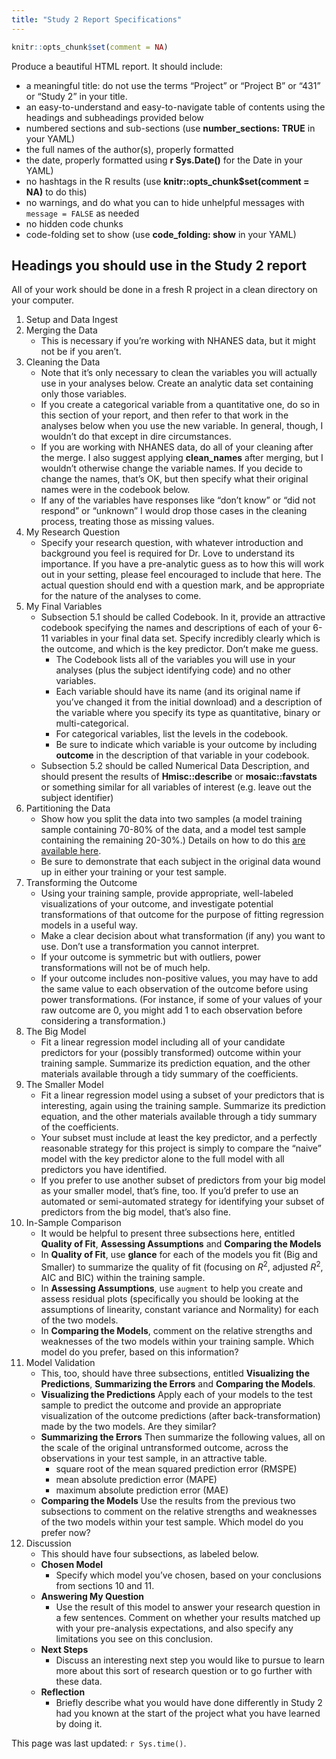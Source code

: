 ```yaml
---
title: "Study 2 Report Specifications"
---
```


```r
knitr::opts_chunk$set(comment = NA)
```

Produce a beautiful HTML report. It should include:

- a meaningful title: do not use the terms "Project" or "Project B" or "431" or "Study 2" in your title.
- an easy-to-understand and easy-to-navigate table of contents using the headings and subheadings provided below
- numbered sections and sub-sections (use **number_sections: TRUE** in your YAML)
- the full names of the author(s), properly formatted
- the date, properly formatted using **r Sys.Date()** for the Date in your YAML)
- no hashtags in the R results (use **knitr::opts_chunk$set(comment = NA)** to do this)
- no warnings, and do what you can to hide unhelpful messages with `message = FALSE` as needed
- no hidden code chunks
- code-folding set to show (use **code_folding: show** in your YAML)

## Headings you should use in the Study 2 report

All of your work should be done in a fresh R project in a clean directory on your computer. 

1. Setup and Data Ingest
2. Merging the Data
    - This is necessary if you're working with NHANES data, but it might not be if you aren't.
3. Cleaning the Data 
    - Note that it's only necessary to clean the variables you will actually use in your analyses below. Create an analytic data set containing only those variables.
    - If you create a categorical variable from a quantitative one, do so in this section of your report, and then refer to that work in the analyses below when you use the new variable. In general, though, I wouldn't do that except in dire circumstances.
    - If you are working with NHANES data, do all of your cleaning after the merge. I also suggest applying **clean_names** after merging, but I wouldn't otherwise change the variable names. If you decide to change the names, that's OK, but then specify what their original names were in the codebook below.
    - If any of the variables have responses like "don't know" or "did not respond" or "unknown" I would drop those cases in the cleaning process, treating those as missing values.
4. My Research Question
    - Specify your research question, with whatever introduction and background you feel is required for Dr. Love to understand its importance. If you have a pre-analytic guess as to how this will work out in your setting, please feel encouraged to include that here. The actual question should end with a question mark, and be appropriate for the nature of the analyses to come.
5. My Final Variables
    - Subsection 5.1 should be called Codebook. In it, provide an attractive codebook specifying the names and descriptions of each of your 6-11 variables in your final data set. Specify incredibly clearly which is the outcome, and which is the key predictor. Don't make me guess.
        - The Codebook lists all of the variables you will use in your analyses (plus the subject identifying code) and no other variables. 
        - Each variable should have its name (and its original name if you've changed it from the initial download) and a description of the variable where you specify its type as quantitative, binary or multi-categorical. 
        - For categorical variables, list the levels in the codebook. 
        - Be sure to indicate which variable is your outcome by including **outcome** in the description of that variable in your codebook.
    - Subsection 5.2 should be called Numerical Data Description, and should present the results of  **Hmisc::describe** or **mosaic::favstats** or something similar for all variables of interest (e.g. leave out the subject identifier)
6. Partitioning the Data
    - Show how you split the data into two samples (a model training sample containing 70-80% of the data, and a model test sample containing the remaining 20-30%.) Details on how to do this [are available here](your4.html).
    - Be sure to demonstrate that each subject in the original data wound up in either your training or your test sample.
7. Transforming the Outcome
    - Using your training sample, provide appropriate, well-labeled visualizations of your outcome, and investigate potential transformations of that outcome for the purpose of fitting regression models in a useful way. 
    - Make a clear decision about what transformation (if any) you want to use. Don't use a transformation you cannot interpret.
    - If your outcome is symmetric but with outliers, power transformations will not be of much help.
    - If your outcome includes non-positive values, you may have to add the same value to each observation of the outcome before using power transformations. (For instance, if some of your values of your raw outcome are 0, you might add 1 to each observation before considering a transformation.)
8. The Big Model
    - Fit a linear regression model including all of your candidate predictors for your (possibly transformed) outcome within your training sample. Summarize its prediction equation, and the other materials available through a tidy summary of the coefficients.
9. The Smaller Model
    - Fit a linear regression model using a subset of your predictors that is interesting, again using the training sample. Summarize its prediction equation, and the other materials available through a tidy summary of the coefficients.
    - Your subset must include at least the key predictor, and a perfectly reasonable strategy for this project is simply to compare the "naive" model with the key predictor alone to the full model with all predictors you have identified.
    - If you prefer to use another subset of predictors from your big model as your smaller model, that's fine, too. If you'd prefer to use an automated or semi-automated strategy for identifying your subset of predictors from the big model, that's also fine.
10. In-Sample Comparison
    - It would be helpful to present three subsections here, entitled **Quality of Fit**, **Assessing Assumptions** and **Comparing the Models**
    - In **Quality of Fit**, use **glance** for each of the models you fit (Big and Smaller) to summarize the quality of fit (focusing on $R^2$, adjusted $R^2$, AIC and BIC) within the training sample.
    - In **Assessing Assumptions**, use `augment` to help you create and assess residual plots (specifically you should be looking at the assumptions of linearity, constant variance and Normality) for each of the two models. 
    - In **Comparing the Models**, comment on the relative strengths and weaknesses of the two models within your training sample. Which model do you prefer, based on this information?
11. Model Validation
    - This, too, should have three subsections, entitled **Visualizing the Predictions**, **Summarizing the Errors** and **Comparing the Models**.
    - **Visualizing the Predictions** Apply each of your models to the test sample to predict the outcome and provide an appropriate visualization of the outcome predictions (after back-transformation) made by the two models. Are they similar?
    - **Summarizing the Errors** Then summarize the following values, all on the scale of the original untransformed outcome, across the observations in your test sample, in an attractive table.
        - square root of the mean squared prediction error (RMSPE)
        - mean absolute prediction error (MAPE)
        - maximum absolute prediction error (MAE)
    - **Comparing the Models** Use the results from the previous two subsections to comment on the relative strengths and weaknesses of the two models within your test sample. Which model do you prefer now?
12. Discussion
    - This should have four subsections, as labeled below.
    - **Chosen Model**
        - Specify which model you've chosen, based on your conclusions from sections 10 and 11.
    - **Answering My Question**
        - Use the result of this model to answer your research question in a few sentences. Comment on whether your results matched up with your pre-analysis expectations, and also specify any limitations you see on this conclusion.
    - **Next Steps**
        - Discuss an interesting next step you would like to pursue to learn more about this sort of research question or to go further with these data.
    - **Reflection**
        - Briefly describe what you would have done differently in Study 2 had you known at the start of the project what you have learned by doing it.

This page was last updated: `r Sys.time()`.

